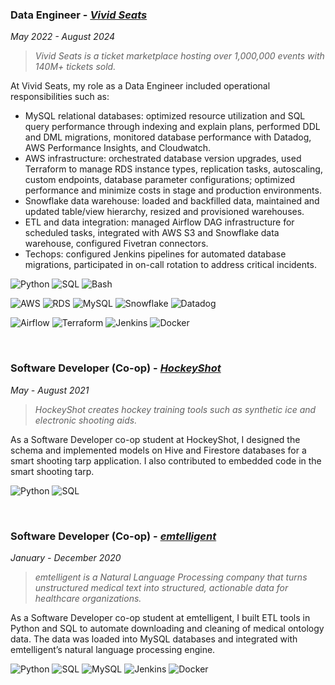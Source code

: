 ::: {.cell .hover-box}
### Data Engineer - [_Vivid Seats_](https://corporate.vividseats.com/)
_May 2022 - August 2024_

> _Vivid Seats is a ticket marketplace hosting over 1,000,000 events with 140M+ tickets sold._

At Vivid Seats, my role as a Data Engineer included operational responsibilities such as:

- MySQL relational databases: optimized resource utilization and SQL query performance through indexing and explain plans, performed DDL and DML migrations, monitored database performance with Datadog, AWS Performance Insights, and Cloudwatch.
- AWS infrastructure: orchestrated database version upgrades, used Terraform to manage RDS instance types, replication tasks, autoscaling, custom endpoints, database parameter configurations; optimized performance and minimize costs in stage and production environments.
- Snowflake data warehouse: loaded and backfilled data, maintained and updated table/view hierarchy, resized and provisioned warehouses.
- ETL and data integration: managed Airflow DAG infrastructure for scheduled tasks, integrated with AWS S3 and Snowflake data warehouse, configured Fivetran connectors.
- Techops: configured Jenkins pipelines for automated database migrations, participated in on-call rotation to address critical incidents.

![Python](https://img.shields.io/badge/Python-FFD43B?style=for-the-badge&logo=python&logoColor=blue)
![SQL](https://img.shields.io/badge/SQL-black?style=for-the-badge&)
![Bash](https://img.shields.io/badge/Bash-4EAA25?style=for-the-badge&logo=GNU%20Bash&logoColor=white)

![AWS](https://img.shields.io/badge/AWS-FF9900?style=for-the-badge&logo=amazonwebservices&logoColor=white)
![RDS](https://img.shields.io/badge/Amazon%20RDS-527FFF?style=for-the-badge&logo=amazon-rds&logoColor=white)
![MySQL](https://img.shields.io/badge/MySQL-005C84?style=for-the-badge&logo=mysql&logoColor=white)
![Snowflake](https://img.shields.io/badge/Snowflake-00A1D9?style=for-the-badge&logo=snowflake&logoColor=white)
![Datadog](https://img.shields.io/badge/DATADOG-632CA6?style=for-the-badge&logo=datadog&logoColor=white)

![Airflow](https://img.shields.io/badge/Airflow-017CEE?style=for-the-badge&logo=Apache%20Airflow&logoColor=white)
![Terraform](https://img.shields.io/badge/Terraform-7B42BC?style=for-the-badge&logo=terraform&logoColor=white)
![Jenkins](https://img.shields.io/badge/Jenkins-49728B?style=for-the-badge&logo=jenkins&logoColor=white)
![Docker](https://img.shields.io/badge/Docker-2CA5E0?style=for-the-badge&logo=docker&logoColor=white)
:::

&nbsp;

::: {.cell .hover-box}
### Software Developer (Co-op) - [_HockeyShot_](https://hockeyshot.ca/)
_May - August 2021_

> _HockeyShot creates hockey training tools such as synthetic ice and electronic shooting aids._

As a Software Developer co-op student at HockeyShot, I designed the schema and implemented models on Hive and Firestore databases for a smart shooting tarp application. I also contributed to embedded code in the smart shooting tarp.

![Python](https://img.shields.io/badge/Python-FFD43B?style=for-the-badge&logo=python&logoColor=blue)
![SQL](https://img.shields.io/badge/SQL-black?style=for-the-badge&)
:::

&nbsp;

::: {.cell .hover-box}
### Software Developer (Co-op) - [_emtelligent_](https://emtelligent.com/)
_January - December 2020_

> _emtelligent is a Natural Language Processing company that turns unstructured medical text into structured, actionable data for healthcare organizations._

As a Software Developer co-op student at emtelligent, I built ETL tools in Python and SQL to automate downloading and cleaning of medical ontology data. The data was loaded into MySQL databases and integrated with emtelligent’s natural language processing engine.

![Python](https://img.shields.io/badge/Python-FFD43B?style=for-the-badge&logo=python&logoColor=blue)
![SQL](https://img.shields.io/badge/SQL-black?style=for-the-badge&)
![MySQL](https://img.shields.io/badge/MySQL-005C84?style=for-the-badge&logo=mysql&logoColor=white)
![Jenkins](https://img.shields.io/badge/Jenkins-49728B?style=for-the-badge&logo=jenkins&logoColor=white)
![Docker](https://img.shields.io/badge/Docker-2CA5E0?style=for-the-badge&logo=docker&logoColor=white)
:::